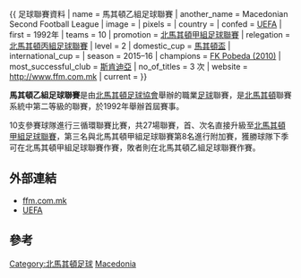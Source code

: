 {{ 足球聯賽資料
| name                 = 馬其頓乙組足球聯賽
| another_name         = Macedonian Second Football League
| image                = 
| pixels               = 
| country              = {{flag|North Macedonia}}
| confed               = [[UEFA|UEFA]]
| first                = 1992年
| teams                = 10
| promotion            = [[北馬其頓甲組足球聯賽|北馬其頓甲組足球聯賽]]
| relegation           = [[北馬其頓丙組足球聯賽|北馬其頓丙組足球聯賽]]
| level                = 2
| domestic_cup         = [[馬其頓盃|馬其頓盃]]
| international_cup    = 
| season               = 2015–16
| champions            = [[FK_Pobeda_(2010)|FK Pobeda (2010)]]
| most_successful_club = [[斯肯迪亞足球俱樂部|斯肯迪亞]]
| no_of_titles         = 3 次
| website              = http://www.ffm.com.mk
| current              = 
}}

'''馬其頓乙組足球聯賽'''是由[[北馬其頓足球協會|北馬其頓足球協會]]舉辦的職業[[足球|足球]]聯賽，是[[北馬其頓|北馬其頓]]聯賽系統中第二等級的聯賽，於1992年舉辦首屆賽事。

10支參賽球隊進行三循環聯賽比賽，共27場聯賽，首、次名直接升級至[[北馬其頓甲組足球聯賽|北馬其頓甲組足球聯賽]]，第三名與北馬其頓甲組足球聯賽第8名進行附加賽，獲勝球隊下季可在北馬其頓甲組足球聯賽作賽，敗者則在北馬其頓乙組足球聯賽作賽。

== 外部連結 ==
*[http://www.ffm.com.mk/ ffm.com.mk] {{Wayback|url=http://www.ffm.com.mk/ |date=20080723182406 }}
*[http://www.uefa.com/memberassociations/association=mkd/domesticleague/index.html UEFA] {{Wayback|url=http://www.uefa.com/memberassociations/association=mkd/domesticleague/index.html |date=20131018031005 }}

== 參考 ==
{{reflist|2}}

[[Category:北馬其頓足球|Category:北馬其頓足球]]
[[Category:歐洲各國足球聯賽|Macedonia]]